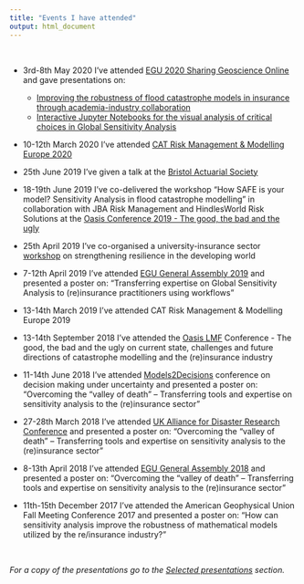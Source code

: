 ---
title: "Events I have attended"
output: html_document
---

<br> 


- 3rd-8th May 2020 I've attended [EGU 2020 Sharing Geoscience Online](https://egu2020.eu/) and gave presentations on:
  - [Improving the robustness of flood catastrophe models in insurance through academia-industry collaboration](https://meetingorganizer.copernicus.org/EGU2020/EGU2020-10037.html) 
  - [Interactive Jupyter Notebooks for the visual analysis of critical choices in Global Sensitivity Analysis](https://meetingorganizer.copernicus.org/EGU2020/EGU2020-18831.html)

- 10-12th March 2020 I've attended [CAT Risk Management & Modelling Europe 2020](http://catrisklondon.aventedge.com/)

- 25th June 2019 I've given a talk at the [Bristol Actuarial Society](http://www.bristolactuaries.org/)

- 18-19th June 2019 I've co-delivered the workshop "How SAFE is your model? Sensitivity Analysis in flood catastrophe modelling" in collaboration with JBA Risk Management and HindlesWorld Risk Solutions at the [Oasis Conference 2019 - The good, the bad and the ugly](https://oasislmf.org/application/files/6415/8074/3163/Agenda2019_OasisConference.pdf)

- 25th April 2019 I've co-organised a university-insurance sector [workshop](http://www.bristol.ac.uk/engineering/events/2019/resilience.html) on
strengthening resilience in the developing world 

- 7-12th April 2019 I've attended [EGU General Assembly 2019](https://www.egu2019.eu/) and presented a poster on: "Transferring expertise on Global Sensitivity Analysis to (re)insurance practitioners using workflows"

- 13-14th March 2019 I've attended CAT Risk Management & Modelling Europe 2019

- 13-14th September 2018 I've attended the [Oasis LMF](https://oasislmf.org) Conference - The good, the bad and the ugly on current state, challenges and future directions of catastrophe modelling and the (re)insurance industry

- 11-14th June 2018 I've attended [Models2Decisions](http://blogs.exeter.ac.uk/models2decisions/events/m2d-2018-annual-conference/) conference on decision making under uncertainty and presented a poster on: "Overcoming the “valley of death” – Transferring tools and expertise on sensitivity analysis to the (re)insurance sector"

- 27-28th March 2018 I've attended [UK Alliance for Disaster Research Conference](http://ukadr.org/conference2018.html) and presented a poster on: "Overcoming the “valley of death” – Transferring tools and expertise on sensitivity analysis to the (re)insurance sector"

- 8-13th April 2018 I've attended [EGU General Assembly 2018](https://egu2018.eu/) and presented a poster on: "Overcoming the “valley of death” – Transferring tools and expertise on sensitivity analysis to the (re)insurance sector"

- 11th-15th December 2017 I've attended the American Geophysical Union Fall Meeting Conference 2017 and presented a poster on: "How can sensitivity analysis improve the robustness of mathematical models utilized by the re/insurance industry?"

<br> 

_For a copy of the presentations go to the [Selected presentations](https://safe-insurance.uk/Outputs.html#selected_presentations) section._




